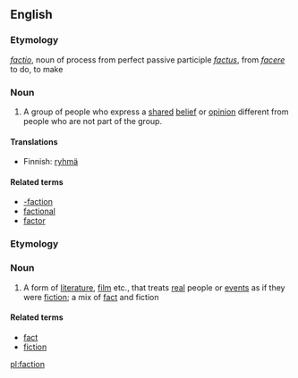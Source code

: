 ==English==
===Etymology===
{{L.}} ''[[factio]]'', noun of process from perfect passive participle ''[[factus]]'', from ''[[facere]]'' to do, to make

===Noun===
{{wikipedia}}
{{en-noun-reg}}

# A group of people who express a [[shared]] [[belief]] or [[opinion]] different from people who are not part of the group.

====Translations====
*Finnish: [[ryhmä]]

====Related terms====
*[[-faction]]
*[[factional]]
*[[factor]]

===Etymology===
{{blend|fact|fiction}}

===Noun===
{{en-noun-reg}}

# A form of [[literature]], [[film]] etc., that treats [[real]] people or [[event]]s as if they were [[fiction]]; a mix of [[fact]] and fiction

====Related terms====
*[[fact]]
*[[fiction]]

[[pl:faction]]